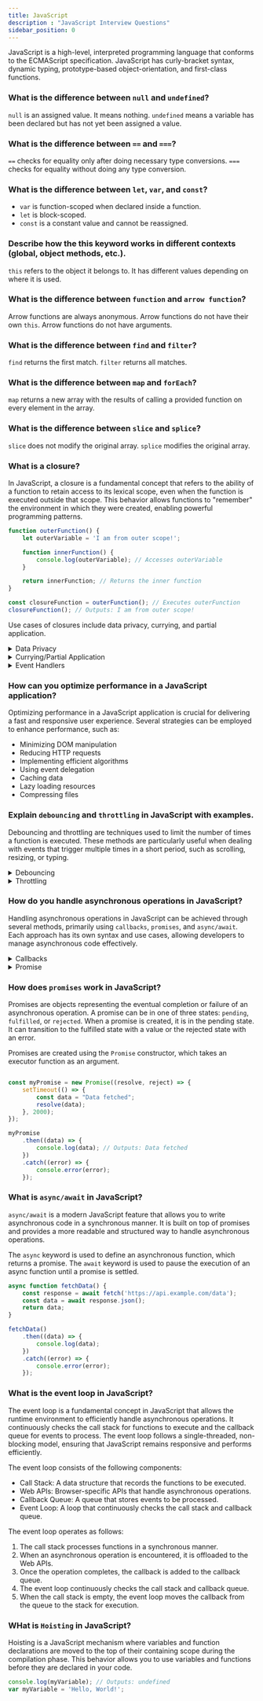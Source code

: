 ```yaml
---
title: JavaScript
description : "JavaScript Interview Questions"
sidebar_position: 0
---
```



JavaScript is a high-level, interpreted programming language that conforms to the ECMAScript specification. JavaScript has curly-bracket syntax, dynamic typing, prototype-based object-orientation, and first-class functions.

### What is the difference between `null` and `undefined`?
`null` is an assigned value. It means nothing. `undefined` means a variable has been declared but has not yet been assigned a value.

### What is the difference between `==` and `===`?
`==` checks for equality only after doing necessary type conversions. `===` checks for equality without doing any type conversion.

### What is the difference between `let`, `var`, and `const`?

- `var` is function-scoped when declared inside a function.
- `let` is block-scoped.
- `const` is a constant value and cannot be reassigned.

### Describe how the this keyword works in different contexts (global, object methods, etc.).
`this` refers to the object it belongs to. It has different values depending on where it is used. 


### What is the difference between `function` and `arrow function`?
Arrow functions are always anonymous. Arrow functions do not have their own `this`. Arrow functions do not have arguments.


### What is the difference between `find` and `filter`?
`find` returns the first match. `filter` returns all matches.

### What is the difference between `map` and `forEach`?
`map` returns a new array with the results of calling a provided function on every element in the array.

### What is the difference between `slice` and `splice`?
`slice` does not modify the original array. `splice` modifies the original array.

### What is a closure?
In JavaScript, a closure is a fundamental concept that refers to the ability of a function to retain access to its 
lexical scope, even when the function is executed outside that scope.
This behavior allows functions to "remember" the environment in which they were created, enabling powerful programming patterns.
```javascript
function outerFunction() {
    let outerVariable = 'I am from outer scope!';

    function innerFunction() {
        console.log(outerVariable); // Accesses outerVariable
    }

    return innerFunction; // Returns the inner function
}

const closureFunction = outerFunction(); // Executes outerFunction
closureFunction(); // Outputs: I am from outer scope!
```

Use cases of closures include data privacy, currying, and partial application.
<details>
<summary>Data Privacy</summary>

They can create private variables that cannot be accessed from outside the function.
```javascript
function createCounter() {
    let count = 0; // Private variable
    return {
        increment: () => ++count,
        decrement: () => --count,
        getCount: () => count
    };
}

const counter = createCounter();
console.log(counter.getCount()); // Outputs: 0
counter.increment();
console.log(counter.getCount()); // Outputs: 1
```
</details>

<details>
<summary>Currying/Partial Application</summary>

They allow functions to be partially applied by retaining some arguments.
```javascript
function multiply(factor) {
    return function(x) {
        return x * factor;
    };
}

const double = multiply(2);
console.log(double(5)); // Outputs: 10
```
</details>

<details>
<summary>Event Handlers</summary>

Closures are often used in event handling to maintain state.
```javascript
function setupButton(buttonId) {
    let count = 0;
    document.getElementById(buttonId).addEventListener('click', function() {
        count++;
        console.log(`Button clicked ${count} times`);
    });
}

setupButton('myButton'); // Button clicks will increment count
```
</details>

### How can you optimize performance in a JavaScript application?
Optimizing performance in a JavaScript application is crucial for delivering a fast and responsive user experience.
Several strategies can be employed to enhance performance, such as:

- Minimizing DOM manipulation
- Reducing HTTP requests
- Implementing efficient algorithms
- Using event delegation
- Caching data
- Lazy loading resources
- Compressing files


### Explain `debouncing` and `throttling` in JavaScript with examples.
Debouncing and throttling are techniques used to limit the number of times a function is executed.
These methods are particularly useful when dealing with events that trigger multiple
times in a short period, such as scrolling, resizing, or typing.

<details>
<summary>Debouncing</summary>

Debouncing ensures that a function is only executed after a specified period of inactivity.
This technique is useful when you want to delay the execution of a function until the user stops performing an action.

```javascript
function debounce(func, delay) {
    let timeoutId;
    return function(...args) {
        clearTimeout(timeoutId);
        timeoutId = setTimeout(() => {
            func.apply(this, args);
        }, delay);
    };
}

const debouncedFunction = debounce(() => {
    console.log('Function debounced');
}, 300);

window.addEventListener('scroll', debouncedFunction);
```
</details>

<details>

<summary>Throttling</summary>

Throttling limits the rate at which a function is executed. It ensures that the function is called at most once in a specified time interval.
This technique is useful when you want to control the frequency of function execution.

```javascript
function throttle(func, limit) {
    let inThrottle;
    return function(...args) {
        if (!inThrottle) {
            func.apply(this, args);
            inThrottle = true;
            setTimeout(() => inThrottle = false, limit);
        }
    };
}

const throttledFunction = throttle(() => {
    console.log('Function throttled');
}, 300);

window.addEventListener('scroll', throttledFunction);
```

</details>

### How do you handle asynchronous operations in JavaScript?
Handling asynchronous operations in JavaScript can be achieved through several methods,
primarily using `callbacks`, `promises`, and `async/await`.
Each approach has its own syntax and use cases, allowing developers to manage asynchronous code effectively.

<details>
<summary>Callbacks</summary>

Callbacks are functions passed as arguments to another function, which are then invoked when the operation completes.

```javascript
function fetchData(callback) {
    setTimeout(() => {
        const data = "Data fetched";
        callback(data);
    }, 2000);
}

fetchData((data) => {
    console.log(data); // Outputs: Data fetched
});
```
</details>

<details>
<summary>Promise</summary>

Promise is an object representing the eventual completion or failure of an asynchronous operation.
```javascript

const myPromise = new Promise((resolve, reject) => {
    setTimeout(() => {
        resolve("Data fetched");
    }, 2000);
});

myPromise
    .then((data) => {
        console.log(data); // Outputs: Data fetched
    })
    .catch((error) => {
        console.error(error);
    });

```
</details>


### How does `promises` work in JavaScript?
Promises are objects representing the eventual completion or failure of an asynchronous operation.
A promise can be in one of three states: `pending`, `fulfilled`, or `rejected`.
When a promise is created, it is in the pending state. 
It can transition to the fulfilled state with a value or the rejected state with an error.

Promises are created using the `Promise` constructor, which takes an executor function as an argument.

```javascript

const myPromise = new Promise((resolve, reject) => {
    setTimeout(() => {
        const data = "Data fetched";
        resolve(data);
    }, 2000);
});

myPromise
    .then((data) => {
        console.log(data); // Outputs: Data fetched
    })
    .catch((error) => {
        console.error(error);
    });

```


### What is `async/await` in JavaScript?
`async/await` is a modern JavaScript feature that allows you to write asynchronous code in a synchronous manner.
It is built on top of promises and provides a more readable and structured way to handle asynchronous operations.

The `async` keyword is used to define an asynchronous function, which returns a promise.
The `await` keyword is used to pause the execution of an async function until a promise is settled.

```javascript
async function fetchData() {
    const response = await fetch('https://api.example.com/data');
    const data = await response.json();
    return data;
}

fetchData()
    .then((data) => {
        console.log(data);
    })
    .catch((error) => {
        console.error(error);
    });
```

### What is the event loop in JavaScript?
The event loop is a fundamental concept in JavaScript that allows the runtime environment to efficiently handle asynchronous operations.
It continuously checks the call stack for functions to execute and the callback queue for events to process.
The event loop follows a single-threaded, non-blocking model, ensuring that JavaScript remains responsive and performs efficiently.

The event loop consists of the following components:

- Call Stack: A data structure that records the functions to be executed.
- Web APIs: Browser-specific APIs that handle asynchronous operations.
- Callback Queue: A queue that stores events to be processed.
- Event Loop: A loop that continuously checks the call stack and callback queue.

The event loop operates as follows:

1. The call stack processes functions in a synchronous manner.
2. When an asynchronous operation is encountered, it is offloaded to the Web APIs.
3. Once the operation completes, the callback is added to the callback queue.
4. The event loop continuously checks the call stack and callback queue.
5. When the call stack is empty, the event loop moves the callback from the queue to the stack for execution.


### WHat is `Hoisting` in JavaScript?
Hoisting is a JavaScript mechanism where variables and function declarations are moved to the top of their containing scope during the compilation phase.
This behavior allows you to use variables and functions before they are declared in your code.

```javascript
console.log(myVariable); // Outputs: undefined
var myVariable = 'Hello, World!';

```


